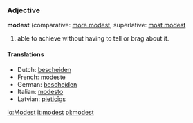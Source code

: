 ===Adjective===
'''modest''' (comparative: [[more modest]], superlative: [[most modest]]

# able to achieve without having to tell or brag about it.

====Translations====
*Dutch: [[bescheiden]]
*French: [[modeste]]
*German: [[bescheiden]]
*Italian: [[modesto]]
*Latvian: [[pieticīgs]]

[[io:Modest]]
[[it:modest]]
[[pl:modest]]